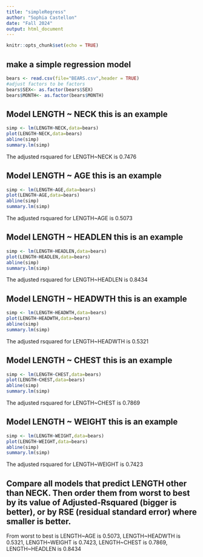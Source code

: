 ```yaml
---
title: "simpleRegress"
author: "Sophia Castellon"
date: "Fall 2024"
output: html_document
---
```


```r
knitr::opts_chunk$set(echo = TRUE)
```

## make a simple regression model

```r
bears <- read.csv(file="BEARS.csv",header = TRUE)
#adjust factors to be factors
bears$SEX<- as.factor(bears$SEX)
bears$MONTH<- as.factor(bears$MONTH)
```

## Model LENGTH ~ NECK  this is an example  

```r
simp <- lm(LENGTH~NECK,data=bears)
plot(LENGTH~NECK,data=bears)
abline(simp)
summary.lm(simp)
```

The adjusted rsquared for LENGTH~NECK is 0.7476

## Model LENGTH ~ AGE  this is an example

```r
simp <- lm(LENGTH~AGE,data=bears)
plot(LENGTH~AGE,data=bears)
abline(simp)
summary.lm(simp)
```

The adjusted rsquared for LENGTH~AGE is 0.5073

## Model LENGTH ~ HEADLEN  this is an example

```r
simp <- lm(LENGTH~HEADLEN,data=bears)
plot(LENGTH~HEADLEN,data=bears)
abline(simp)
summary.lm(simp)
```

The adjusted rsquared for LENGTH~HEADLEN is 0.8434

## Model LENGTH ~ HEADWTH  this is an example

```r
simp <- lm(LENGTH~HEADWTH,data=bears)
plot(LENGTH~HEADWTH,data=bears)
abline(simp)
summary.lm(simp)
```

The adjusted rsquared for LENGTH~HEADWTH is 0.5321

## Model LENGTH ~ CHEST this is an example

```r
simp <- lm(LENGTH~CHEST,data=bears)
plot(LENGTH~CHEST,data=bears)
abline(simp)
summary.lm(simp)
```

The adjusted rsquared for LENGTH~CHEST is 0.7869

## Model LENGTH ~ WEIGHT this is an example

```r
simp <- lm(LENGTH~WEIGHT,data=bears)
plot(LENGTH~WEIGHT,data=bears)
abline(simp)
summary.lm(simp)
```

The adjusted rsquared for LENGTH~WEIGHT is 0.7423

## Compare all models that predict LENGTH other than NECK. Then order them from worst to best by its value of Adjusted-Rsquared (bigger is better), or by RSE (residual standard error) where smaller is better. 
From worst to best is LENGTH~AGE is 0.5073, LENGTH~HEADWTH is 0.5321, LENGTH~WEIGHT is 0.7423, LENGTH~CHEST is 0.7869, LENGTH~HEADLEN is 0.8434

